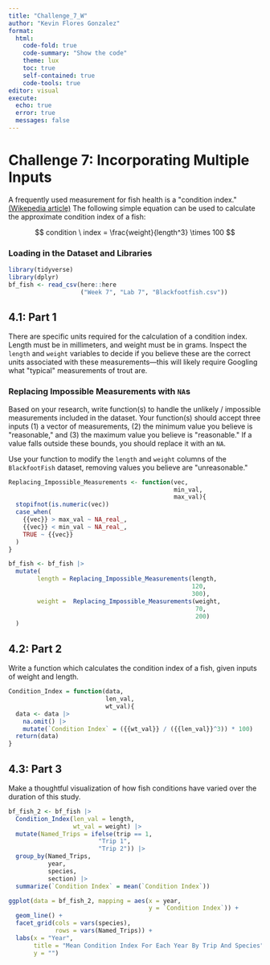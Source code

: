```yaml
---
title: "Challenge_7_W"
author: "Kevin Flores Gonzalez"
format:
  html: 
    code-fold: true
    code-summary: "Show the code"
    theme: lux
    toc: true
    self-contained: true
    code-tools: true
editor: visual
execute:
  echo: true
  error: true
  messages: false
---
```


# Challenge 7: Incorporating Multiple Inputs 

A frequently used measurement for fish health is a \"condition index.\" [(Wikepedia article)](https://en.wikipedia.org/wiki/Condition_index_in_fish) The following simple equation can be used to calculate the approximate condition index of a fish:

$$
condition \ index = \frac{weight}{length^3} \times  100
$$

### Loading in the Dataset and Libraries 

```r
library(tidyverse)
library(dplyr)
bf_fish <- read_csv(here::here
                    ("Week 7", "Lab 7", "Blackfootfish.csv"))
```

## 4.1: Part 1

There are specific units required for the calculation of a condition index. Length must be in millimeters, and weight must be in grams. Inspect the `length` and `weight` variables to decide if you believe these are the correct units associated with these measurements---this will likely require Googling what \"typical\" measurements of trout are.

### **Replacing Impossible Measurements with `NA`s**

Based on your research, write function(s) to handle the unlikely / impossible measurements included in the dataset. Your function(s) should accept three inputs (1) a vector of measurements, (2) the minimum value you believe is \"reasonable,\" and (3) the maximum value you believe is \"reasonable.\" If a value falls outside these bounds, you should replace it with an `NA`.

Use your function to modify the `length` and `weight` columns of the `BlackfootFish` dataset, removing values you believe are \"unreasonable.\"

```r
Replacing_Impossible_Measurements <- function(vec,
                                              min_val,
                                              max_val){
  stopifnot(is.numeric(vec))
  case_when(
    {{vec}} > max_val ~ NA_real_,
    {{vec}} < min_val ~ NA_real_,
    TRUE ~ {{vec}}
  )
}
```

```r
bf_fish <- bf_fish |> 
  mutate(
        length = Replacing_Impossible_Measurements(length, 
                                                   120, 
                                                   300),
        weight =  Replacing_Impossible_Measurements(weight, 
                                                    70, 
                                                    200)
  )
```

## 4.2: Part 2

Write a function which calculates the condition index of a fish, given inputs of weight and length.

```r
Condition_Index = function(data, 
                           len_val, 
                           wt_val){
  data <- data |> 
    na.omit() |> 
    mutate(`Condition Index` = ({{wt_val}} / ({{len_val}}^3)) * 100)
  return(data)
}
```

## 4.3: Part 3

Make a thoughtful visualization of how fish conditions have varied over the duration of this study.

```r
bf_fish_2 <- bf_fish |> 
  Condition_Index(len_val = length, 
                  wt_val = weight) |> 
  mutate(Named_Trips = ifelse(trip == 1, 
                         "Trip 1", 
                         "Trip 2")) |> 
  group_by(Named_Trips, 
           year, 
           species, 
           section) |> 
  summarize(`Condition Index` = mean(`Condition Index`)) 
```

```r
ggplot(data = bf_fish_2, mapping = aes(x = year, 
                                       y = `Condition Index`)) +
  geom_line() +
  facet_grid(cols = vars(species), 
             rows = vars(Named_Trips)) + 
  labs(x = "Year",
       title = "Mean Condition Index For Each Year By Trip And Species",
       y = "")
```

